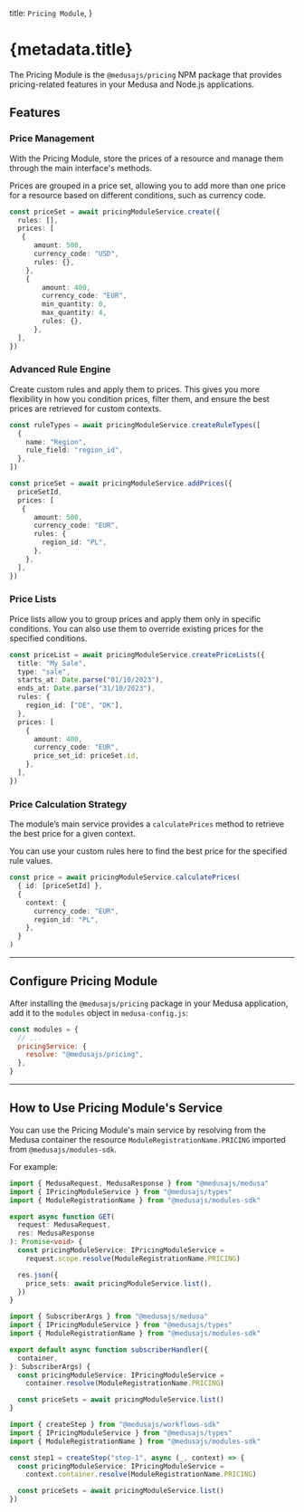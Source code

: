 
  title: `Pricing Module`,
}

# {metadata.title}

The Pricing Module is the `@medusajs/pricing` NPM package that provides pricing-related features in your Medusa and Node.js applications.

## Features

### Price Management

With the Pricing Module, store the prices of a resource and manage them through the main interface's methods.

Prices are grouped in a price set, allowing you to add more than one price for a resource based on different conditions, such as currency code.

```ts
const priceSet = await pricingModuleService.create({
  rules: [],
  prices: [
   {
      amount: 500,
      currency_code: "USD",
      rules: {},
    },
    {
        amount: 400,
        currency_code: "EUR",
        min_quantity: 0,
        max_quantity: 4,
        rules: {},
      },
  ],
})
```

### Advanced Rule Engine

Create custom rules and apply them to prices. This gives you more flexibility in how you condition prices, filter them, and ensure the best prices are retrieved for custom contexts.

```ts
const ruleTypes = await pricingModuleService.createRuleTypes([
  {
    name: "Region",
    rule_field: "region_id",
  },
])

const priceSet = await pricingModuleService.addPrices({
  priceSetId,
  prices: [
   {
      amount: 500,
      currency_code: "EUR",
      rules: {
        region_id: "PL",
      },
    },
  ],
})
```

### Price Lists

Price lists allow you to group prices and apply them only in specific conditions. You can also use them to override existing prices for the specified conditions.

```ts
const priceList = await pricingModuleService.createPriceLists({
  title: "My Sale",
  type: "sale",
  starts_at: Date.parse("01/10/2023"),
  ends_at: Date.parse("31/10/2023"),
  rules: {
    region_id: ["DE", "DK"],
  },
  prices: [
    {
      amount: 400,
      currency_code: "EUR",
      price_set_id: priceSet.id,
    },
  ],
})
```

### Price Calculation Strategy

The module’s main service provides a `calculatePrices` method to retrieve the best price for a given context.

You can use your custom rules here to find the best price for the specified rule values.

```ts
const price = await pricingModuleService.calculatePrices(
  { id: [priceSetId] },
  {
    context: {
      currency_code: "EUR",
      region_id: "PL",
    },
  }
)
```

---

## Configure Pricing Module

After installing the `@medusajs/pricing` package in your Medusa application, add it to the `modules` object in `medusa-config.js`:

```js title="medusa-config.js"
const modules = {
  // ...
  pricingService: {
    resolve: "@medusajs/pricing",
  },
}
```

---

## How to Use Pricing Module's Service

You can use the Pricing Module's main service by resolving from the Medusa container the resource `ModuleRegistrationName.PRICING` imported from `@medusajs/modules-sdk`.

For example:

<CodeTabs groupId="resource-type">
  <CodeTab label="API Route" value="api-route">

  ```ts title="src/api/store/custom/route.ts"
  import { MedusaRequest, MedusaResponse } from "@medusajs/medusa"
  import { IPricingModuleService } from "@medusajs/types"
  import { ModuleRegistrationName } from "@medusajs/modules-sdk"

  export async function GET(
    request: MedusaRequest,
    res: MedusaResponse
  ): Promise<void> {
    const pricingModuleService: IPricingModuleService =
      request.scope.resolve(ModuleRegistrationName.PRICING)

    res.json({
      price_sets: await pricingModuleService.list(),
    })
  }
  ```

  </CodeTab>
  <CodeTab label="Subscriber" value="subscribers">

  ```ts title="src/subscribers/custom-handler.ts"
  import { SubscriberArgs } from "@medusajs/medusa"
  import { IPricingModuleService } from "@medusajs/types"
  import { ModuleRegistrationName } from "@medusajs/modules-sdk"

  export default async function subscriberHandler({
    container,
  }: SubscriberArgs) {
    const pricingModuleService: IPricingModuleService =
      container.resolve(ModuleRegistrationName.PRICING)

    const priceSets = await pricingModuleService.list()
  }
  ```

  </CodeTab>
  <CodeTab label="Workflow Step" value="workflow-step">

  ```ts title="src/workflows/hello-world/step1.ts"
  import { createStep } from "@medusajs/workflows-sdk"
  import { IPricingModuleService } from "@medusajs/types"
  import { ModuleRegistrationName } from "@medusajs/modules-sdk"

  const step1 = createStep("step-1", async (_, context) => {
    const pricingModuleService: IPricingModuleService =
      context.container.resolve(ModuleRegistrationName.PRICING)

    const priceSets = await pricingModuleService.list()
  })
  ```

  </CodeTab>
</CodeTabs>

